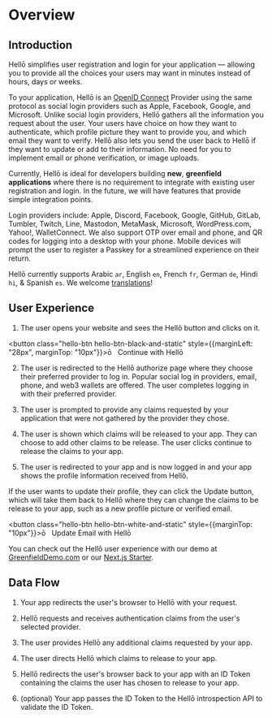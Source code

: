 # Overview

## Introduction

Hellō simplifies user registration and login for your application — allowing you to provide all the choices your users may want in minutes instead of hours, days or weeks.

To your application, Hellō is an [OpenID Connect](https://openid.net/specs/openid-connect-core-1_0.html) Provider using the same protocol as social login providers such as Apple, Facebook, Google, and Microsoft. Unlike social login providers, Hellō gathers all the information you request about the user. Your users have choice on how they want to authenticate, which profile picture they want to provide you, and which email they want to verify. Hellō also lets you send the user back to Hellō if they want to update or add to their information. No need for you to implement email or phone verification, or image uploads.

Currently, Hellō is ideal for developers building **new**, **greenfield applications** where there is no requirement to integrate with existing user registration and login. In the future, we will have features that provide simple integration points.

Login providers include: Apple, Discord, Facebook, Google, GitHub, GitLab, Tumbler, Twitch, Line, Mastodon, MetaMask, Microsoft, WordPress.com, Yahoo!, WalletConnect. We also support OTP over email and phone, and QR codes for logging into a desktop with your phone. Mobile devices will prompt the user to register a Passkey for a streamlined experience on their return. 

Hellō currently supports Arabic `ar`, English `en`, French `fr`, German `de`, Hindi `hi`, & Spanish `es`. We welcome [translations](https://github.com/hellocoop/wallet-i18n)!


## User Experience

1. The user opens your website and sees the Hellō button and clicks on it.

<button class="hello-btn hello-btn-black-and-static" style={{marginLeft: "28px", marginTop: "10px"}}>ō&nbsp;&nbsp;&nbsp;Continue with Hellō</button>

2. The user is redirected to the Hellō authorize page where they choose their preferred provider to log in. Popular social log in providers, email, phone, and web3 wallets are offered. The user completes logging in with their preferred provider.

3. The user is prompted to provide any claims requested by your application that were not gathered by the provider they chose.

4. The user is shown which claims will be released to your app. They can choose to add other claims to be release. The user clicks continue to release the claims to your app.

5. The user is redirected to your app and is now logged in and your app shows the profile information received from Hellō.

If the user wants to update their profile, they can click the Update button, which will take them back to Hellō where they can change the claims to be release to your app, such as a new profile picture or verified email.

<button class="hello-btn hello-btn-white-and-static" style={{marginTop: "10px"}}>ō&nbsp;&nbsp;&nbsp;Update Email with Hellō</button>

You can check out the Hellō user experience with our demo at [GreenfieldDemo.com](https://greenfielddemo.com) or our [Next.js Starter](https://hello-nextjs-starter.vercel.app/).


## Data Flow

1. Your app redirects the user's browser to Hellō with your request.

2. Hellō requests and receives authentication claims from the user's selected provider.

3. The user provides Hellō any additional claims requested by your app.

4. The user directs Hellō which claims to release to your app.

5. Hellō redirects the user's browser back to your app with an ID Token containing the claims the user has chosen to release to your app.

6. (optional) Your app passes the ID Token to the Hellō introspection API to validate the ID Token.

